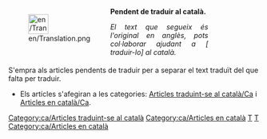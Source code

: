 <div style="width: 400px; margin: .5cm 0; clear: both"><div style="float: left">[[File:en/Translation.png|40px|left]]</div>
<div class="plainlinks" style="margin-left: 1.2cm; text-align: justify"><p style="border-bottom: 1px solid #8888aa">'''Pendent de traduir al català.'''</p>
<p style="font-size: 90%">''El text que segueix és l'original en anglès, pots col·laborar ajudant a [{{fullurl:{{FULLPAGENAME}}|action=edit}} traduir-lo] al català.''</p></div></div>
<includeonly>[[Category:ca/Articles traduint-se al català]][[Category:ca/Articles en català]]</includeonly>
<noinclude>
S'empra als articles pendents de traduir per a separar el text traduït del que falta per traduir.

* Els artícles  s'afegiran a les categories: [[:Category:ca/Articles traduint-se al català|Articles traduint-se al català/Ca]] i [[:Category:ca/Articles en català|Articles en català/Ca]].

[[Category:en/Templates|T]][[Category:en/Message boxes|T]][[Category:ca/Articles en català]]
</noinclude>